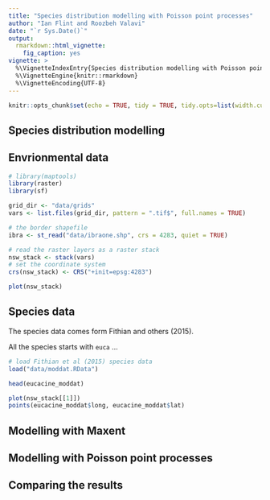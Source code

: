 ```yaml
---
title: "Species distribution modelling with Poisson point processes"
author: "Ian Flint and Roozbeh Valavi"
date: "`r Sys.Date()`"
output: 
  rmarkdown::html_vignette:
    fig_caption: yes
vignette: >
  %\VignetteIndexEntry{Species distribution modelling with Poisson point processes}
  %\VignetteEngine{knitr::rmarkdown}
  %\VignetteEncoding{UTF-8}
---
```


```r
knitr::opts_chunk$set(echo = TRUE, tidy = TRUE, tidy.opts=list(width.cutoff=80), fig.align="center", message = FALSE, warning = FALSE, fig.height=5, fig.width=5)
```

## Species distribution modelling


## Envrionmental data

```r
# library(maptools)
library(raster)
library(sf)

grid_dir <- "data/grids"
vars <- list.files(grid_dir, pattern = ".tif$", full.names = TRUE)

# the border shapefile
ibra <- st_read("data/ibraone.shp", crs = 4283, quiet = TRUE)

# read the raster layers as a raster stack
nsw_stack <- stack(vars)
# set the coordinate system
crs(nsw_stack) <- CRS("+init=epsg:4283")

plot(nsw_stack)

```

## Species data
The species data comes form Fithian and others (2015).

All the species starts with `euca` ...

```r
# load Fithian et al (2015) species data
load("data/moddat.RData")

head(eucacine_moddat)

plot(nsw_stack[[1]])
points(eucacine_moddat$long, eucacine_moddat$lat)
```


## Modelling with Maxent


## Modelling with Poisson point processes


## Comparing the results


